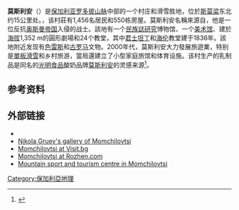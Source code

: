 {{for|[[光明食品|光明食品]]酸奶品牌|莫斯利安 (飲料)}}
{{Infobox settlement 
|official_name =莫斯利安
|native_name=Момчиловци
|settlement_type=村莊
|image_skyline = Mom4ilovci ot Dupchov kamuk.jpg
|image_caption = 
|image_flag = 
|image_seal = 
|image_map = 
|mapsize = 
|map_caption = 
|pushpin_map =Bulgaria
|pushpin_map_size=
|pushpin_label_position =Location in Bulgaria
|subdivision_type = [[世界政區索引|世界政區索引]] 
|subdivision_name = {{flag|Bulgaria}}
|subdivision_type1 =[[保加利亚行政区划|保加利亚行政区划]]
|subdivision_name1 =[[斯莫梁州|斯莫梁州]]
|subdivision_type2 ={{link-en|保加利亚自治市|Municipalities of Bulgaria}}
|subdivision_name2 =[[斯莫梁|斯莫梁]]
|area_total_km2      =40.464
|population_as_of = 31-12-2013 
|population_note =
|population_total =1189
|population_footnotes   = <ref>{{Cite web|url= http://bg.guide-bulgaria.com/SC/smolyan/smolyan/momchilovtsi|title= Bulgaria Guide: Momchilovtsi|accessdate= 9 January 2017|work= |publisher= |date= |archive-date= 2019-08-08|archive-url= https://web.archive.org/web/20190808120944/http://bg.guide-bulgaria.com/SC/smolyan/smolyan/momchilovtsi|dead-url= no}}</ref>
|population_metro = 
|population_density = 
|timezone =[[欧洲东部时间|欧洲东部时间]]
|utc_offset = +2
|timezone_DST =  [[欧洲东部夏令时间|欧洲东部夏令时间]]
|utc_offset_DST = +3
|postal_code_type = {{link-en|郵政編碼 (保加利亞)|List of postal codes in Bulgaria|郵政編碼}}
|postal_code = 4750
|area_code = 
|coordinates      = {{coord|41|39|32|N|24|46|28|E|display=inline}}
|elevation_m= 1200
|website = 
|footnotes = 
}}
'''莫斯利安'''（{{Lang-bg|Момчиловци}}）是[[保加利亚|保加利亚]][[罗多彼山脉|罗多彼山脉]]中部的一个村庄和滑雪胜地，位於[[斯莫梁|斯莫梁]]东北约15公里处。{{As of|2005}}，该村莊有1,456名居民和550栋房屋。莫斯利安名稱來源自{{link-en|莫姆奇尔|Momchil}}，他是一位反抗[[奥斯曼帝国|奥斯曼帝国]]入侵的战士。該地有一个[[民族誌研究|民族誌研究]]博物馆、一个[[美術館|美术馆]]、建於[[平均海拔|海拔]]1,352 m的圓形劇場和24个教堂，其中[[君士坦丁大帝|君士坦丁]]和[[聖海倫納|海伦]]教堂建于1836年。該地附近发现有[[色雷斯人|色雷斯]]和[[古罗马|古罗马]]文物。2000年代，莫斯利安大力發展旅遊業，特别是[[單板滑雪|單板滑雪]]和乡村旅游，當局還建立了小型家庭旅馆和体育设施。该村生产的乳制品是同名的[[光明食品|光明食品]]酸奶品牌[[莫斯利安_(飲料)|莫斯利安]]的灵感来源<ref name="BTA">{{Cite web|title=Chinese Company with Seven-year History of Momchilovtsi Village Yoghurt Production|url=http://www.bta.bg/en/c/NW/id/1162168|accessdate=2017-07-18|date=2015-09-12|publisher={{link-en|保加利亚通讯社|Bulgarian News Agency}}|archive-date=2020-05-16|archive-url=https://web.archive.org/web/20200516011123/http://www.bta.bg/en/c/NW/id/1162168|dead-url=no}}</ref>。 

== 参考资料 ==
{{Reflist}}

== 外部链接 ==
* {{commonscatinline}}
* [http://www.pbase.com/ngruev/momtchilovtsi Nikola Gruev's gallery of Momchilovtsi] {{Wayback|url=http://www.pbase.com/ngruev/momtchilovtsi |date=20190106145749 }}
* [http://www.visit.bg/staedte/index.php?kurid=86 Momchilovtsi at Visit.bg] {{Wayback|url=http://www.visit.bg/staedte/index.php?kurid=86 |date=20130621213028 }}
* [https://web.archive.org/web/20070105002623/http://www.rozhen.com/bg/places/momchilovtci.php Momchilovtsi at Rozhen.com]
* [http://momchilovtsi.smolyanbg.net/ Mountain sport and tourism centre in Momchilovtsi] {{Wayback|url=http://momchilovtsi.smolyanbg.net/ |date=20201203032152 }}

{{coord|display=title}}
{{normdaten}}
{{DEFAULTSORT:}}
[[Category:保加利亞地理|Category:保加利亞地理]]